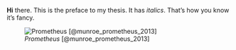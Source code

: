 **Hi** there. This is the preface to my thesis. It has _italics_. That's how you know it's fancy.

![*Prometheus* [@munroe_prometheus_2013]](figures/prometheus.png){#fig-preface-prometheus fig-scap='xkcd 1228: *Prometheus*'}
